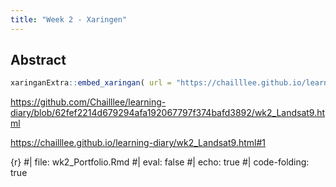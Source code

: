 ```yaml
---
title: "Week 2 - Xaringen"
---
```


## Abstract

```r
xaringanExtra::embed_xaringan( url = "https://chailllee.github.io/learning-diary/wk2_Portfolio.html#1", ratio = "16:9")
```

<https://github.com/Chailllee/learning-diary/blob/62fef2214d679294afa192067797f374bafd3892/wk2_Landsat9.html>

<https://chailllee.github.io/learning-diary/wk2_Landsat9.html#1>

{r} #\| file: wk2_Portfolio.Rmd #\| eval: false #\| echo: true #\| code-folding: true
